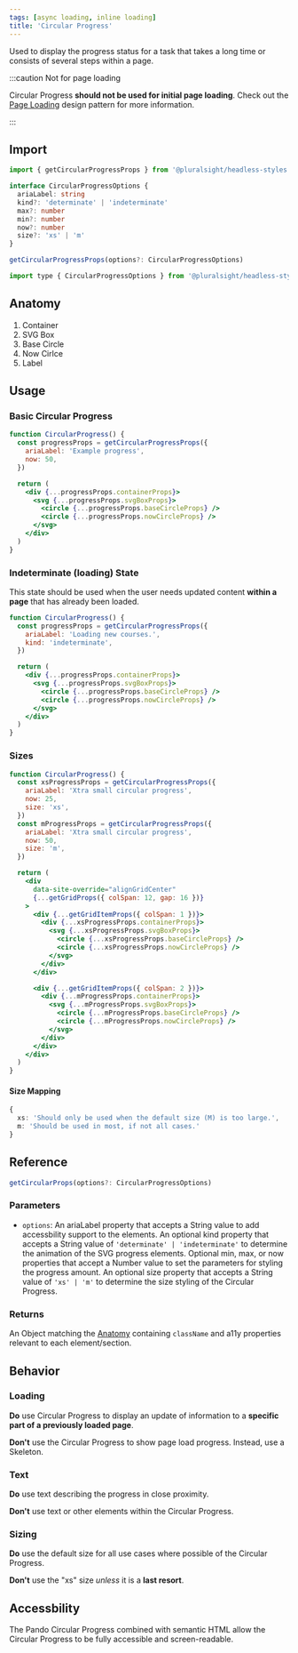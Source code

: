 ```yaml
---
tags: [async loading, inline loading]
title: 'Circular Progress'
---
```



<p className="size-xxl">
  Used to display the progress status for a task that takes a long time or
  consists of several steps within a page.
</p>

:::caution Not for page loading

Circular Progress **should not be used for initial page loading**. Check out the [Page Loading](../../learn/learn-pando/design-patterns/page-loading.mdx) design pattern for more information.

:::

<DocsLinkBar
  github="https://github.com/pluralsight/pando/tree/main/packages/headless-styles/src/components/CircularProgress"
  figma="https://www.figma.com/file/ZmH4XsZS5WnKeo28ylM5x1/Pando-UI-kit-(Web)?node-id=1214%3A50560&t=YLA3FBYLefNvfeuf-0"
/>

## Import

```javascript
import { getCircularProgressProps } from '@pluralsight/headless-styles'
```

```typescript
interface CircularProgressOptions {
  ariaLabel: string
  kind?: 'determinate' | 'indeterminate'
  max?: number
  min?: number
  now?: number
  size?: 'xs' | 'm'
}

getCircularProgressProps(options?: CircularProgressOptions)
```

```javascript
import type { CircularProgressOptions } from '@pluralsight/headless-styles/types'
```

## Anatomy

1. Container
2. SVG Box
3. Base Circle
4. Now Cirlce
5. Label

## Usage

### Basic Circular Progress

```jsx live
function CircularProgress() {
  const progressProps = getCircularProgressProps({
    ariaLabel: 'Example progress',
    now: 50,
  })

  return (
    <div {...progressProps.containerProps}>
      <svg {...progressProps.svgBoxProps}>
        <circle {...progressProps.baseCircleProps} />
        <circle {...progressProps.nowCircleProps} />
      </svg>
    </div>
  )
}
```

### Indeterminate (loading) State

This state should be used when the user needs updated content **within a page** that has already been loaded.

```jsx live
function CircularProgress() {
  const progressProps = getCircularProgressProps({
    ariaLabel: 'Loading new courses.',
    kind: 'indeterminate',
  })

  return (
    <div {...progressProps.containerProps}>
      <svg {...progressProps.svgBoxProps}>
        <circle {...progressProps.baseCircleProps} />
        <circle {...progressProps.nowCircleProps} />
      </svg>
    </div>
  )
}
```

### Sizes

```jsx live
function CircularProgress() {
  const xsProgressProps = getCircularProgressProps({
    ariaLabel: 'Xtra small circular progress',
    now: 25,
    size: 'xs',
  })
  const mProgressProps = getCircularProgressProps({
    ariaLabel: 'Xtra small circular progress',
    now: 50,
    size: 'm',
  })

  return (
    <div
      data-site-override="alignGridCenter"
      {...getGridProps({ colSpan: 12, gap: 16 })}
    >
      <div {...getGridItemProps({ colSpan: 1 })}>
        <div {...xsProgressProps.containerProps}>
          <svg {...xsProgressProps.svgBoxProps}>
            <circle {...xsProgressProps.baseCircleProps} />
            <circle {...xsProgressProps.nowCircleProps} />
          </svg>
        </div>
      </div>

      <div {...getGridItemProps({ colSpan: 2 })}>
        <div {...mProgressProps.containerProps}>
          <svg {...mProgressProps.svgBoxProps}>
            <circle {...mProgressProps.baseCircleProps} />
            <circle {...mProgressProps.nowCircleProps} />
          </svg>
        </div>
      </div>
    </div>
  )
}
```

#### Size Mapping

```typescript title="Circular Progress size rules."
{
  xs: 'Should only be used when the default size (M) is too large.',
  m: 'Should be used in most, if not all cases.'
}
```

## Reference

```typescript
getCircularProps(options?: CircularProgressOptions)
```

### Parameters

- `options`: An ariaLabel property that accepts a String value to add accessbility support to the elements. An optional kind property that accepts a String value of `'determinate' | 'indeterminate'` to determine the animation of the SVG progress elements. Optional min, max, or now properties that accept a Number value to set the parameters for styling the progress amount. An optional size property that accepts a String value of `'xs' | 'm'` to determine the size styling of the Circular Progress.

### Returns

An Object matching the [Anatomy](#anatomy) containing `className` and a11y properties relevant to each element/section.

## Behavior

### Loading

**Do** use Circular Progress to display an update of information to a **specific part of a previously loaded page**.

**Don't** use the Circular Progress to show page load progress. Instead, use a Skeleton.

### Text

**Do** use text describing the progress in close proximity.

**Don't** use text or other elements within the Circular Progress.

### Sizing

**Do** use the default size for all use cases where possible of the Circular Progress.

**Don't** use the "xs" size _unless_ it is a **last resort**.

## Accessbility

The Pando Circular Progress combined with semantic HTML allow the Circular Progress to be fully accessible and screen-readable.
